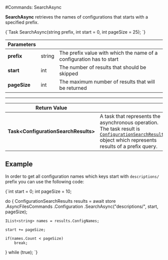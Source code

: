 
#Commands: SearchAsync

**SearchAsync** retrieves the names of configurations that starts with a specified prefix.



<TabItem value="search_1" label="search_1">
<CodeBlock language="csharp">
{`Task<ConfigurationSearchResults> SearchAsync(string prefix, int start = 0, int pageSize = 25);
`}
</CodeBlock>
</TabItem>

| Parameters | | |
| ------------- | ------------- | ----- |
| **prefix** | string | The prefix value with which the name of a configuration has to start |
| **start** | int | The number of results that should be skipped |
| **pageSize** | int | The maximum number of results that will be returned |

---

| Return Value | |
| ------------- | ------------- |
| **Task&lt;ConfigurationSearchResults&gt;** | A task that represents the asynchronous operation. The task result is [`ConfigurationSearchResults`](../../../../glossary/configuration-search-results.mdx) object which represents results of a prefix query. |

## Example

In order to get all configuration names which keys start with `descriptions/` prefix you can use the following code:

<TabItem value="search_2" label="search_2">
<CodeBlock language="csharp">
{`int start = 0;
int pageSize = 10;

do
\{
	ConfigurationSearchResults results = await store
		.AsyncFilesCommands
		.Configuration
		.SearchAsync("descriptions/", start, pageSize);

	IList<string> names = results.ConfigNames;

	start += pageSize;
	
	if(names.Count < pageSize)
		break;

\} while (true);
`}
</CodeBlock>
</TabItem>

